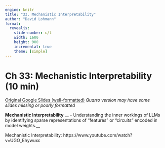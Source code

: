 ```yaml
---
engine: knitr
title: "33. Mechanistic Interpretability"
author: "David Lohmann"
format: 
  revealjs:
    slide-number: c/t
    width: 1600
    height: 900
    incremental: true
    theme: [simple]
---
```

# Ch 33: Mechanistic Interpretability (10 min)

[Original Google Slides (well-formatted)](https://docs.google.com/presentation/d/1qb_XIhQEOGwSUXsepAnSJ6Dafkak5SrgTkhIebJQxUw/edit?usp=sharing)
*Quarto version may have some slides missing or poorly formatted*

__Mechanistic Interpretability__  __ \- Understanding the inner workings of LLMs by identifying sparse representations of “features” or “circuits” encoded in model weights\.__

::: {.notes}

Mechanistic Interpretability:
https://www.youtube.com/watch?v=UGO_Ehywuxc


:::

